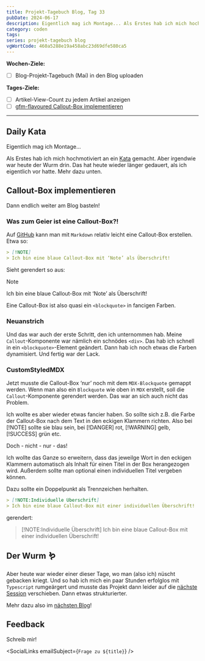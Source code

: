 ```yaml
---
title: Projekt-Tagebuch Blog, Tag 33
pubDate: 2024-06-17
description: Eigentlich mag ich Montage... Als Erstes hab ich mich hochmotiviert an ein Kata gemacht. Aber irgendwie war heute der Wurm drin. Das hat heute wieder länger gedauert, als ich eigentlich vor hatte. Mehr dazu unten.
category: coden
tags:
series: projekt-tagebuch blog
vgWortCode: 460a5288e19a458abc23d69dfe580ca5
---
```


<DateFormatter date={pubDate} weekday />

**Wochen-Ziele:**

- [ ] Blog-Projekt-Tagebuch (Mai) in den Blog uploaden

**Tages-Ziele:**

- [ ] Artikel-View-Count zu jedem Artikel anzeigen
- [ ] [gfm-flavoured Callout-Box implementieren](#callout-box-implementieren)

---

## Daily Kata

Eigentlich mag ich Montage...

Als Erstes hab ich mich hochmotiviert an ein [Kata](https://www.codewars.com/kata/5420fc9bb5b2c7fd57000004) gemacht. Aber irgendwie war heute der Wurm drin. Das hat heute wieder länger gedauert, als ich eigentlich vor hatte. Mehr dazu unten.

## Callout-Box implementieren

Dann endlich weiter am Blog basteln!

### Was zum Geier ist eine Callout-Box?!

Auf [GitHub](https://github.com/kasulk) kann man mit `Markdown` relativ leicht eine Callout-Box erstellen. Etwa so:

```md
> [!NOTE]
> Ich bin eine blaue Callout-Box mit ‘Note’ als Überschrift!
```

Sieht gerendert so aus:

> [!NOTE]
> Ich bin eine blaue Callout-Box mit ‘Note’ als Überschrift!

Eine Callout-Box ist also quasi ein `<blockquote>` in fancigen Farben.

### Neuanstrich

Und das war auch der erste Schritt, den ich unternommen hab. Meine `Callout`-Komponente war nämlich ein schnödes `<div>`. Das hab ich schnell in ein `<blockquote>`-Element geändert. Dann hab ich noch etwas die Farben dynamisiert. Und fertig war der Lack.

### CustomStyledMDX

Jetzt musste die Callout-Box ‘nur’ noch mit dem `MDX-Blockquote` gemappt werden. Wenn man also ein `Blockquote` wie oben in `MDX` erstellt, soll die `Callout`-Komponente gerendert werden. Das war an sich auch nicht das Problem.

Ich wollte es aber wieder etwas fancier haben. So sollte sich z.B. die Farbe der Callout-Box nach dem Text in den eckigen Klammern richten. Also bei [!NOTE] sollte sie blau sein, bei [!DANGER] rot, [!WARNING] gelb, [!SUCCESS] grün etc.

Doch - nicht - nur - das!

Ich wollte das Ganze so erweitern, dass das jeweilge Wort in den eckigen Klammern automatisch als Inhalt für einen Titel in der Box herangezogen wird. Außerdem sollte man optional einen individuellen Titel vergeben können.

Dazu sollte ein Doppelpunkt als Trennzeichen herhalten.

```md
> [!NOTE:Individuelle Überschrift]
> Ich bin eine blaue Callout-Box mit einer individuellen Überschrift!
```

gerendert:

> [!NOTE:Individuelle Überschrift]
> Ich bin eine blaue Callout-Box mit einer individuellen Überschrift!

## Der Wurm 🪱

Aber heute war wieder einer dieser Tage, wo man (also ich) nüscht gebacken kriegt. Und so hab ich mich ein paar Stunden erfolglos mit `Typescript` rumgeärgert und musste das Projekt dann leider auf die [nächste Session](/blog/projekt-tagebuch-blog-tag-34) verschieben. Dann etwas strukturierter.

Mehr dazu also im [nächsten Blog](/blog/projekt-tagebuch-blog-tag-34)!

## Feedback

<Accordion>
Schreib mir!

<SocialLinks emailSubject={`Frage zu ${title}`} />

</Accordion>
